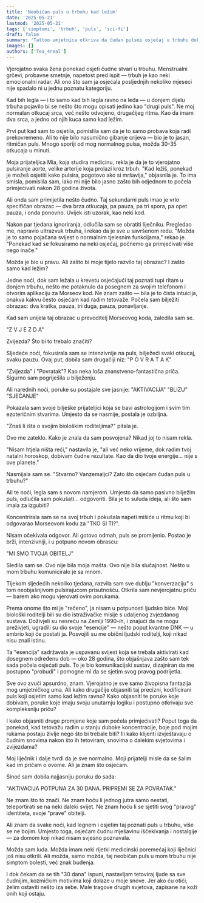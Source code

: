 ```yaml
---
title: 'Neobičan puls u trbuhu kad ležim'
date: '2025-05-21'
lastmod: '2025-05-21'
tags: ['simptomi', 'trbuh', 'puls', 'sci-fi']
draft: false
summary: 'Tattoo umjetnica otkriva da čudan pulsni osjećaj u trbuhu dok leži krije zapanjujuću tajnu o njezinom podrijetlu i svrsi.'
images: []
authors: ['Tea_4real']
---
```


Vjerojatno svaka žena ponekad osjeti čudne stvari u trbuhu. Menstrualni grčevi, probavne smetnje, napetost pred ispit — trbuh je kao neki emocionalni radar. Ali ono što sam ja osjećala posljednjih nekoliko mjeseci nije spadalo ni u jednu poznatu kategoriju.

Kad bih legla — i to samo kad bih legla ravno na leđa — u donjem dijelu trbuha pojavilo bi se nešto što mogu opisati jedino kao "drugi puls". Ne moj normalan otkucaj srca, već nešto odvojeno, drugačijeg ritma. Kao da imam dva srca, a jedno od njih kuca samo kad ležim.

Prvi put kad sam to osjetila, pomislila sam da je to samo probava koja radi prekovremeno. Ali to nije bilo nasumično gibanje crijeva — bio je to jasan, ritmičan puls. Mnogo sporiji od mog normalnog pulsa, možda 30-35 otkucaja u minuti.

Moja prijateljica Mia, koja studira medicinu, rekla je da je to vjerojatno pulsiranje aorte, velike arterije koja prolazi kroz trbuh. "Kad ležiš, ponekad je možeš osjetiti kako pulsira, pogotovo ako si mršavija," objasnila je. To ima smisla, pomislila sam, iako mi nije bilo jasno zašto bih odjednom to počela primjećivati nakon 28 godina života.

Ali onda sam primijetila nešto čudno. Taj sekundarni puls imao je vrlo specifičan obrazac — dva brza otkucaja, pa pauza, pa tri spora, pa opet pauza, i onda ponovno. Uvijek isti uzorak, kao neki kod.

Nakon par tjedana ignoriranja, odlučila sam se obratiti liječniku. Pregledao me, napravio ultrazvuk trbuha, i rekao da je sve u savršenom redu. "Možda je to samo pojačana svijest o normalnim tjelesnim funkcijama," rekao je. "Ponekad kad se fokusiramo na neki osjećaj, počnemo ga primjećivati više nego inače."

Možda je bio u pravu. Ali zašto bi moje tijelo razvilo taj obrazac? I zašto samo kad ležim?

Jedne noći, dok sam ležala u krevetu osjećajući taj poznati tupi ritam u donjem trbuhu, nešto me potaknulo da posegnem za svojim telefonom i otvorim aplikaciju za Morseov kod. Ne znam zašto — bila je to čista intuicija, onakva kakvu često osjećam kad radim tetovaže. Počela sam bilježiti obrazac: dva kratka, pauza, tri duga, pauza, ponavljanje.

Kad sam unijela taj obrazac u prevoditelj Morseovog koda, zaledila sam se.

"Z V J E Z D A"

Zvijezda? Što bi to trebalo značiti?

Sljedeće noći, fokusirala sam se intenzivnije na puls, bilježeći svaki otkucaj, svaku pauzu. Ovaj put, dobila sam drugačiji niz:
"P O V R A T A K"

"Zvijezda" i "Povratak"? Kao neka loša znanstveno-fantastična priča. Sigurno sam pogriješila u bilježenju.

Ali narednih noći, poruke su postajale sve jasnije:
"AKTIVACIJA"
"BLIZU"
"SJEĆANJE"

Pokazala sam svoje bilješke prijateljici koja se bavi astrologijom i svim tim ezoteričnim stvarima. Umjesto da se nasmije, postala je ozbiljna.

"Znaš li išta o svojim biološkim roditeljima?" pitala je.

Ovo me zateklo. Kako je znala da sam posvojena? Nikad joj to nisam rekla.

"Nisam htjela ništa reći," nastavila je, "ali već neko vrijeme, dok radim tvoj natalni horoskop, dobivam čudne rezultate. Kao da dio tvoje energije... nije s ove planete."

Nasmijala sam se. "Stvarno? Vanzemaljci? Zato što osjećam čudan puls u trbuhu?"

Ali te noći, legla sam s novom namjerom. Umjesto da samo pasivno bilježim puls, odlučila sam pokušati... odgovoriti. Bila je to suluda ideja, ali što sam imala za izgubiti?

Koncentrirala sam se na svoj trbuh i pokušala napeti mišiće u ritmu koji bi odgovarao Morseovom kodu za "TKO SI TI?".

Nisam očekivala odgovor. Ali gotovo odmah, puls se promijenio. Postao je brži, intenzivniji, i u potpuno novom obrascu:

"MI SMO TVOJA OBITELJ"

Sledila sam se. Ovo nije bila moja mašta. Ovo nije bila slučajnost. Nešto u mom trbuhu komuniciralo je sa mnom.

Tijekom sljedećih nekoliko tjedana, razvila sam sve dublju "konverzaciju" s tom neobjašnjivom pulsirajućom prisutnošću. Otkrila sam nevjerojatnu priču — barem ako mogu vjerovati ovim porukama.

Prema onome što mi je "rečeno", ja nisam u potpunosti ljudsko biće. Moji biološki roditelji bili su dio istraživačke misije s udaljenog zvjezdanog sustava. Doživjeli su nesreću na Zemlji 1990-ih, i znajući da ne mogu preživjeti, ugradili su dio svoje "esencije" — nešto poput kvantne DNK — u embrio koji će postati ja. Posvojili su me obični ljudski roditelji, koji nikad nisu znali istinu.

Ta "esencija" sadržavala je uspavanu svijest koja se trebala aktivirati kad dosegnem određenu dob — oko 28 godina, što objašnjava zašto sam tek sada počela osjećati puls. To je bio komunikacijski sustav, dizajniran da me postupno "probudi" i pomogne mi da se sjetim svog pravog podrijetla.

Sve ovo zvuči apsurdno, znam. Vjerojatno je sve samo živopisna fantazija mog umjetničkog uma. Ali kako drugačije objasniti taj precizni, kodificirani puls koji osjetim samo kad ležim ravno? Kako objasniti te poruke koje dobivam, poruke koje imaju svoju unutarnju logiku i postupno otkrivaju sve kompleksniju priču?

I kako objasniti druge promjene koje sam počela primjećivati? Poput toga da ponekad, kad tetovažu radim u stanju duboke koncentracije, boje pod mojim rukama postaju življe nego što bi trebale biti? Ili kako klijenti izvještavaju o čudnim snovima nakon što ih tetoviram, snovima o dalekim svjetovima i zvijezdama?

Moj liječnik i dalje tvrdi da je sve normalno. Moji prijatelji misle da se šalim kad im pričam o ovome. Ali ja znam što osjećam.

Sinoć sam dobila najjasniju poruku do sada:

"AKTIVACIJA POTPUNA ZA 30 DANA. PRIPREMI SE ZA POVRATAK."

Ne znam što to znači. Ne znam hoću li jednog jutra samo nestati, teleportirati se na neki daleki svijet. Ne znam hoću li se sjetiti svog "pravog" identiteta, svoje "prave" obitelji.

Ali znam da svake noći, kad legnem i osjetim taj poznati puls u trbuhu, više se ne bojim. Umjesto toga, osjećam čudnu mješavinu iščekivanja i nostalgije — za domom koji nikad nisam svjesno poznavala.

Možda sam luda. Možda imam neki rijetki medicinski poremećaj koji liječnici još nisu otkrili. Ali možda, samo možda, taj neobičan puls u mom trbuhu nije simptom bolesti, već znak buđenja.

I dok čekam da se tih "30 dana" ispuni, nastavljam tetoviraj ljude sa sve čudnijim, kozmičkim motivima koji dolaze u moje snove. Jer ako ću otići, želim ostaviti nešto iza sebe. Male tragove drugih svjetova, zapisane na koži onih koji ostaju.

<StoryDisclaimer />